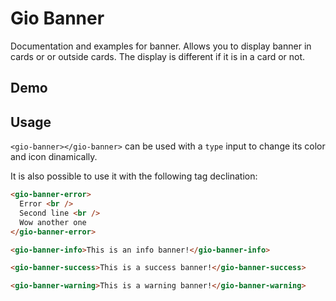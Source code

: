 
<Meta title="Components / Banner / README" />

# Gio Banner

Documentation and examples for banner. Allows you to display banner in cards or or outside cards. The display is different if it is in a card or not.

## Demo

<Story id="components-banner--default"></Story>

## Usage

`<gio-banner></gio-banner>` can be used with a `type` input to change its color and icon dinamically.

It is also possible to use it with the following tag declination:

```html
<gio-banner-error>
  Error <br />
  Second line <br />
  Wow another one
</gio-banner-error>

<gio-banner-info>This is an info banner!</gio-banner-info>

<gio-banner-success>This is a success banner!</gio-banner-success>

<gio-banner-warning>This is a warning banner!</gio-banner-warning>
```
